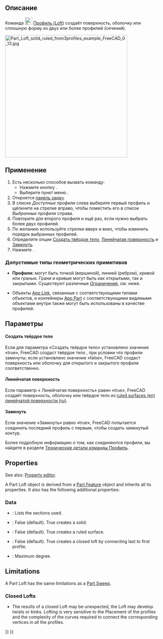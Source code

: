 <languages/>

{{Docnav/ru
|[[Part_RuledSurface/ru|Линейчатая ​​поверхность]]
|[[Part_Sweep/ru|Профиль по траектории]]
|[[Part_Workbench/ru|Деталь]]
|IconL=Part_RuledSurface.svg
|IconR=Part_Sweep.svg
|IconC=Workbench_Part.svg
}}

{{GuiCommand/ru
|Name=Part Loft
|Name/ru=Профиль
|MenuLocation=Деталь → Профиль...
|Workbenches=[[Part_Workbench/ru|Деталь]]
|SeeAlso=[[Part Sweep/ru|Профиль по траектории]]
}}

<span id="Description"></span>
== Описание ==

Команда [[Image:Part_Loft.svg|24px]] [[Part_Loft/ru|Профиль (Loft)]] создаёт поверхность, оболочку или сплошную форму из двух или более профилей (сечений).

[[File:Part_Loft_solid_ruled_from3profiles_example_FreeCAD_0_13.jpg|400px]]
{{Caption|Профиль из трёх сечений - двух  [[Part_Circle/ru|Окружностей]] и одного [[Part_Ellipse/ru|Эллипса]]. Параметры: сплошной «True» и линейчатый «True».}}

<span id="Usage"></span>
== Применение ==

# Есть несколько способов вызвать команду:
#* Нажмите кнопку {{Button|[[Image:Part_Loft.svg|16px]] [[Part_Loft/ru|Профиль]]}}.
#* Выберите пункт меню {{MenuCommand|Деталь → [[Image:Part_Loft.svg|16px]] Профиль}}.
# Откроется [[Task_panel/ru|панель задач]].
# В списке ''Доступные профили'' слева выберите первый профиль и щёлкните на стрелке вправо, чтобы поместить его в список ''Выбранные профили'' справа.
# Повторите для второго профиля и ещё раз, если нужно выбрать более двух профилей.
# По желанию используйте стрелки вверх и вниз, чтобы изменить порядок выбранных профилей.
# Определите опции [[#Data|Создать твёрдое тело]], [[#Data|Линейчатая поверхность]] и [[#Data|Замкнуть]].
# Нажмите {{Button|OK}}.

<span id="Accepted_geometry"></span>
===Допустимые типы геометрических примитивов===

* '''Профили:''' могут быть точкой (вершиной), линией (ребром), кривой или гранью. Грани и кривые могут быть как открытыми, так и закрытыми. Существуют различные [[#Limitations|Ограничения]], см. ниже.

* Объекты [[App_Link/ru|App Link]], связанные с соответствующими типами объектов, и контейнеры [[App_Part/ru|App Part]] с соответствующими видимыми объектами внутри также могут быть использованы в качестве профилей. {{Version/ru|0.20}}

<span id="Options"></span>
== Параметры ==

<span id="Create_solid"></span>
==== Создать твёрдое тело ====

Если для параметра «Создать твёрдое тело» установлено значение «true», FreeCAD создаст твёрдое тело , при условии что профили замкнуты; если установлено значение «false», FreeCAD создаст поверхность или оболочку для открытого и закрытого профиля соответственно.

<span id="Ruled_surface"></span>
==== Линейчатая поверхность ====

Если параметр « Линейчатая поверхность» равен «true», FreeCAD создаёт поверхность, оболочку или твёрдое тело из [http://en.wikipedia.org/wiki/Ruled_surface ruled surfaces (en)] [https://ru.wikipedia.org/wiki/Линейчатая_поверхность линейчатой поверхности (ru)].

<span id="Closed"></span>
==== Замкнуть ====

Если значение «Замкнуть» равно «true», FreeCAD попытается соединить последний профиль с первым, чтобы создать замкнутый контур.  

Более подробную информацию о том, как соединяются профили, вы найдете в разделе [[Part_Loft_Technical_Details/ru|Технические детали команды Профиль]].

==Properties==

See also: [[Property_editor|Property editor]].

A Part Loft object is derived from a [[Part_Feature|Part Feature]] object and inherits all its properties. It also has the following additional properties:

===Data===

{{TitleProperty|Loft}}

* {{PropertyData|Sections|LinkList}}: Lists the sections used.
* {{PropertyData|Solid|Bool}}: False (default). True creates a solid.
* {{PropertyData|Ruled|Bool}}: False (default). True creates a ruled surface.
* {{PropertyData|Closed|Bool}}: False (default). True creates a closed loft by connecting last to first profile.
* {{PropertyData|Max Degree|IntegerConstraint}}: Maximum degree.

==Limitations==

A Part Loft has the same limitations as a [[Part_Sweep#Limitations|Part Sweep]].

=== Closed Lofts ===

* The results of a closed Loft may be unexpected, the Loft may develop twists or kinks. Lofting is very sensitive to the Placement of the profiles and the complexity of the curves required to connect the corresponding vertices in all the profiles.


{{Docnav/ru
|[[Part_RuledSurface/ru|Создать линейчатую ​​поверхность]]
|[[Part_Sweep/ru|Развёртка]]
|[[Part_Workbench/ru|Верстак Part]]
|IconL=Part_RuledSurface.svg
|IconR=Part_Sweep.svg
|IconC=Workbench_Part.svg
}}

{{Part Tools navi{{#translation:}}}}
{{Userdocnavi{{#translation:}}}}